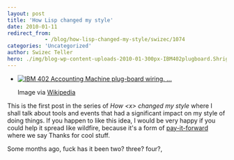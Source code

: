 ```yaml
---
layout: post
title: 'How Lisp changed my style'
date: 2010-01-11
redirect_from: 
            - /blog/how-lisp-changed-my-style/swizec/1074
categories: 'Uncategorized'
author: Swizec Teller
hero: ./img/blog-wp-content-uploads-2010-01-300px-IBM402plugboard.Shrigley.wireside.jpg
---
```

- [![IBM 402 Accounting Machine plug-board wiring. ...](./img/blog-wp-content-uploads-2010-01-300px-IBM402plugboard.Shrigley.wireside.jpg)](http://commons.wikipedia.org/wiki/Image:IBM402plugboard.Shrigley.wireside.jpg)

  Image via [Wikipedia](http://commons.wikipedia.org/wiki/Image:IBM402plugboard.Shrigley.wireside.jpg)

This is the first post in the series of _How &lt;x> changed my style_ where I shall talk about tools and events that had a significant impact on my style of doing things. If you happen to like this idea, I would be very happy if you could help it spread like wildfire, because it's a form of [pay-it-forward](http://en.wikipedia.org/wiki/Pay_it_forward "Pay it forward") where we say Thanks for cool stuff.



Some months ago, fuck has it been two? three? four?,